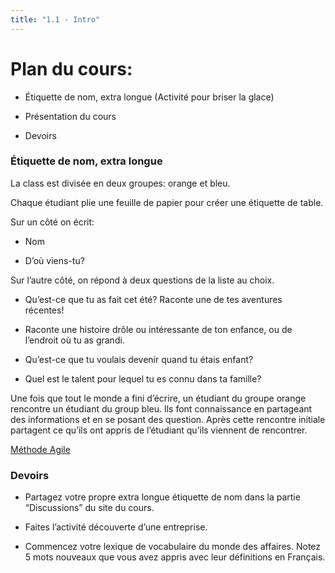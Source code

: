 ```yaml
---
title: "1.1 - Intro" 
---
```


# Plan du cours: {.unnumbered}

- Étiquette de nom, extra longue (Activité pour briser la glace)

- Présentation du cours

- Devoirs

### Étiquette de nom, extra longue

La class est divisée en deux groupes: orange et bleu.

Chaque étudiant plie une feuille de papier pour créer une étiquette de table.

Sur un côté on écrit: 



- Nom 

- D'où viens-tu?

Sur l'autre côté, on répond à deux questions de la liste au choix. 



- Qu'est-ce que tu as fait cet été? Raconte une de tes aventures récentes! 

- Raconte une histoire drôle ou intéressante de ton enfance, ou de l'endroit où tu as grandi. 

- Qu'est-ce que tu voulais devenir quand tu étais enfant? 

- Quel est le talent pour lequel tu es connu dans ta famille?

Une fois que tout le monde a fini d'écrire, un étudiant du groupe orange rencontre un étudiant du group bleu. Ils font connaissance en partageant des informations et en se posant des question. Après cette rencontre initiale partagent ce qu'ils ont appris de l'étudiant qu'ils viennent de rencontrer.

[Méthode Agile](<https://myuva-my.sharepoint.com/personal/ss4ws_virginia_edu/Documents/zettlr/teaching/courses/fren-3035/agile.docx?web=1>)

### Devoirs 

- Partagez votre propre extra longue étiquette de nom dans la partie "Discussions" du site du cours. 

- Faites l'activité découverte d'une entreprise.

- Commencez votre lexique de vocabulaire du monde des affaires. Notez 5 mots nouveaux que vous avez appris avec leur définitions en Français.


